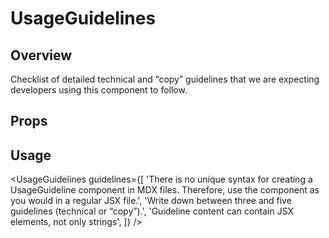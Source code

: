 
<Meta of={UsageGuidelinesStory} />

# UsageGuidelines

## Overview

Checklist of detailed technical and “copy” guidelines that we are expecting developers using this component to follow.

<Canvas of={UsageGuidelinesStory.Overview} />

## Props

<Controls />

## Usage

<UsageGuidelines
  guidelines={[
    'There is no unique syntax for creating a UsageGuideline component in MDX files. Therefore, use the component as you would in a regular JSX file.',
    'Write down between three and five guidelines (technical or “copy”).',
    'Guideline content can contain JSX elements, not only strings',
  ]}
/>
